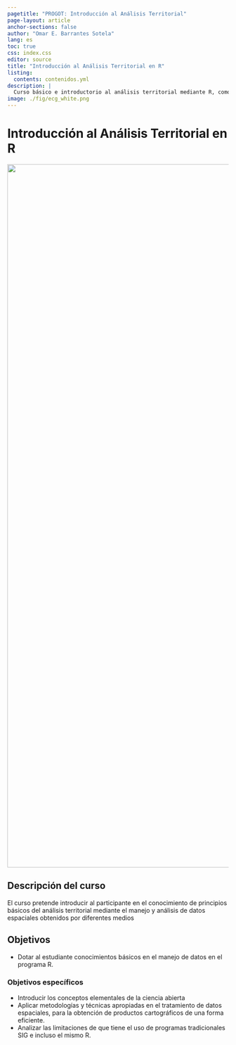 ---
pagetitle: "PROGOT: Introducción al Análisis Territorial"
page-layout: article
anchor-sections: false
author: "Omar E. Barrantes Sotela"
lang: es
toc: true
css: index.css
editor: source
title: "Introducción al Análisis Territorial en R"
listing:
  contents: contenidos.yml
description: |
  Curso básico e introductorio al análisis territorial mediante R, como una herramienta que permite la colaboración y el desarrollo de investigaciones con enfoque de "Ciencia Abierta".
image: ./fig/ecg_white.png
---

# Introducción al Análisis Territorial en R

::: hero-banner
![](./fig/DJI_0109_1600x584.jpg){fig-align="center" width="1600"}
:::

::: content-block
## Descripción del curso

El curso pretende introducir al participante en el conocimiento de principios básicos del análisis territorial mediante el manejo y análisis de datos espaciales obtenidos por diferentes medios 

## Objetivos

-   Dotar al estudiante conocimientos básicos en el manejo de datos en el programa R.

### Objetivos específicos

-   Introducir los conceptos elementales de la ciencia abierta 
-   Aplicar metodologías y técnicas apropiadas en el tratamiento de datos espaciales, para la obtención de productos cartográficos de una forma eficiente.
-   Analizar las limitaciones de que tiene el uso de programas tradicionales SIG e incluso el mismo R.
:::
